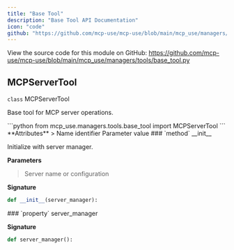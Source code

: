 ```yaml
---
title: "Base Tool"
description: "Base Tool API Documentation"
icon: "code"
github: "https://github.com/mcp-use/mcp-use/blob/main/mcp_use/managers/tools/base_tool.py"
---
```



<Callout type="info" title="Source Code">
View the source code for this module on GitHub: <a href='https://github.com/mcp-use/mcp-use/blob/main/mcp_use/managers/tools/base_tool.py' target='_blank' rel='noopener noreferrer'>https://github.com/mcp-use/mcp-use/blob/main/mcp_use/managers/tools/base_tool.py</a>
</Callout>

## MCPServerTool

<div>
<RandomGradientBackground className="rounded-lg p-4 w-full h-full rounded-full">
<div className="text-black">
<div className="text-black font-bold text-xl mb-2 mt-8"><code className="!text-black">class</code> MCPServerTool</div>

Base tool for MCP server operations.

</div>
</RandomGradientBackground>
```python
from mcp_use.managers.tools.base_tool import MCPServerTool
```

<Card type="info">
**Attributes**
>
<ParamField body="name" type="ClassVar" required="True" >   Name identifier </ParamField>
<ParamField body="description" type="ClassVar" required="True" >   Parameter value </ParamField>

</Card>

<Card type="info">
### `method` __init__

Initialize with server manager.

**Parameters**
><ParamField body="server_manager" required="True" >   Server name or configuration </ParamField>

**Signature**
```python wrap
def __init__(server_manager):
```

</Card>
<Card type="info">
### `property` server_manager


**Signature**
```python wrap
def server_manager():
```

</Card>

</div>

